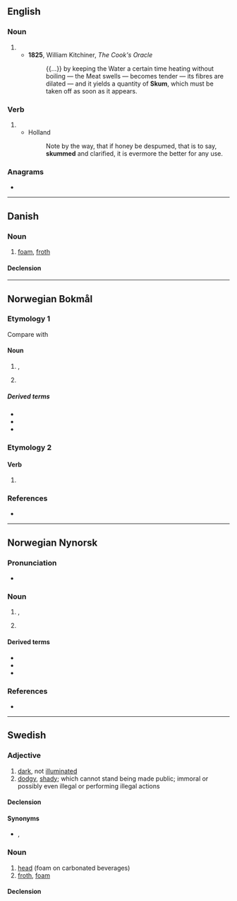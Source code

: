 ==English==

===Noun===
{{en-noun|?}}

# {{obsolete form of|scum|gloss=surface impurities|lang=en}}
#* '''1825''', William Kitchiner, ''The Cook's Oracle''
#*: {{...}} by keeping the Water a certain time heating without boiling — the Meat swells — becomes tender — its fibres are dilated — and it yields a quantity of '''Skum''', which must be taken off as soon as it appears.

===Verb===
{{en-verb|skums|skumming|skummed}}

# {{obsolete form of|scum|gloss=remove surface impurities|lang=en}}
#* Holland
#*: Note by the way, that if honey be despumed, that is to say, '''skummed''' and clarified, it is evermore the better for any use.

===Anagrams===
* {{anagrams|en|a=kmsu|musk}}

----

==Danish==

===Noun===
{{da-noun}}

# [[foam]], [[froth]]

====Declension====
{{da-decl|et|dc=1|n=sg}}

----

==Norwegian Bokmål==
{{wikipedia|lang=no}}

===Etymology 1===
Compare with {{cog|de|Schaum}}

====Noun====
{{nb-noun-nu|skumm}}

# {{l|en|foam}}, {{l|en|froth}}
# {{q|from soap, shampoo}} {{l|en|lather}}

=====Derived terms=====
* {{l|nb|barberskum}}
* {{l|nb|skumgummi}}
* {{l|nb|skumme}}

===Etymology 2===
====Verb====
{{nb-verb-form}}

# {{imperative of|skumme|lang=nb}}

===References===
* {{R:The Bokmål Dictionary}}

----

==Norwegian Nynorsk==
{{wikipedia|lang=nn}}

===Pronunciation===
* {{IPA|/skʊmː/|lang=no}}

===Noun===
{{nn-noun-nu|skumm}}

# {{l|en|foam}}, {{l|en|froth}}
# {{q|from soap, shampoo}} {{l|en|lather}}

====Derived terms====
* {{l|nn|barberskum}}
* {{l|nn|skumgummi}}
* {{l|nn|skumme}}

===References===
* {{R:The Nynorsk Dictionary}}

----

==Swedish==

===Adjective===
{{sv-adj|skummare|skummast}}

# [[dark]], not [[illuminate]]d
# [[dodgy]], [[shady]]; which cannot stand being made public; immoral or possibly even illegal or performing illegal actions

====Declension====
{{sv-adj-reg|alt=skumm}}

====Synonyms====
* {{sense|dark}} {{l|sv|mörk}}, {{l|sv|oupplyst}}

===Noun===
{{sv-noun|n}}

# [[head]] (foam on carbonated beverages)
# [[froth]], [[foam]]

====Declension====
{{sv-infl-noun-n-zero|stem=skumm}}